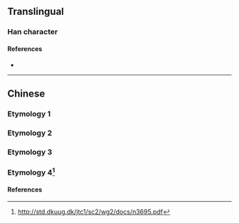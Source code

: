 {{character info/new}}
{{also|蘭}}
==Translingual==

===Han character===
{{Han char|rn=12|rad=八|as=03|sn=5|four=|canj=TMM|ids=⿱丷三 or ⿱䒑二}}

====References====
* {{Han ref|kx=0078.021|hdz=10242.020|uh=5170}}

----

==Chinese==
===Etymology 1===
{{zh-see|蘭}}
===Etymology 2===
{{zh-see|藍|ss}}
===Etymology 3===
{{zh-see|籃|ss}}
===Etymology 4<ref name="West 2009-10-01 page.55">http://std.dkuug.dk/jtc1/sc2/wg2/docs/n3695.pdf</ref>===
{{zh-see|阑|ss|in 阑尾}}

====References====

<references/>
